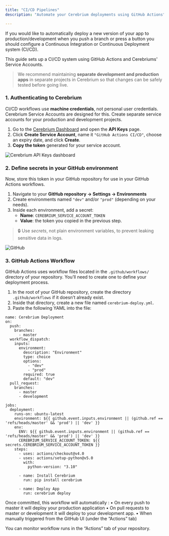 ```yaml
---
title: "CI/CD Pipelines"
description: "Automate your Cerebrium deployments using GitHub Actions"

---
```


If you would like to automatically deploy a new version of your app to production/development when you push a branch or press a button you should configure a Continuous Integration or Continuous Deployment system (CI/CD). 

This guide sets up a CI/CD system using GitHub Actions and Cerebriums' Service Accounts.

> We recommend maintaining **separate development and production apps** in separate projects in Cerebrium so that changes can be safely tested before going live.

### 1. Authenticating to Cerebrium

CI/CD workflows use **machine credentials**, not personal user credentials. Cerebrium Service Accounts are designed for this. Create separate service accounts for your production and development projects.

1. Go to the [Cerebrium Dashboard](https://dashboard.cerebrium.ai/) and open the **API Keys** page.
2. Click **Create Service Account**, name it `"GitHub Actions CI/CD"`, choose an expiry date, and click **Create**.
3. **Copy the token** generated for your service account. 

![Cerebrium API Keys dashboard](/images/api-key-sa.png)

### 2. Define secrets in your GitHub environment

Now, store this token in your GitHub repository for use in your GitHub Actions workflows.

1. Navigate to your **GitHub repository → Settings → Environments**
2. Create environments named `"dev"` and/or `"prod"` (depending on your needs).
3. Inside each environment, add a secret:
   - **Name**: `CEREBRIUM_SERVICE_ACCOUNT_TOKEN`
   - **Value**: the token you copied in the previous step.

> 🔒 Use *secrets*, not plain environment variables, to prevent leaking sensitive data in logs.

![GitHub](/images/githubActions.png)

### 3. GitHub Actions Workflow


GitHub Actions uses workflow files located in the `.github/workflows/` directory of your repository. You’ll need to create one to define your deployment process.

1. In the root of your GitHub repository, create the directory `.github/workflows` if it doesn’t already exist.
2. Inside that directory, create a new file named `cerebrium-deploy.yml`.
3. Paste the following YAML into the file:

```
name: Cerebrium Deployment
on:
  push:
    branches:
      - master
  workflow_dispatch:
    inputs:
      environment:
        description: "Environment"
        type: choice
        options:
          - "dev"
          - "prod"
        required: true
        default: "dev"
  pull_request:
    branches:
      - master
      - development

jobs:
  deployment:
    runs-on: ubuntu-latest
    environment: ${{ github.event.inputs.environment || (github.ref == 'refs/heads/master' && 'prod') || 'dev' }}
    env:
      ENV: ${{ github.event.inputs.environment || (github.ref == 'refs/heads/master' && 'prod') || 'dev' }}
      CEREBRIUM_SERVICE_ACCOUNT_TOKEN: ${{ secrets.CEREBRIUM_SERVICE_ACCOUNT_TOKEN }}
    steps:
      - uses: actions/checkout@v4.0
      - uses: actions/setup-python@v5.0
        with:
          python-version: "3.10"

      - name: Install Cerebrium
        run: pip install cerebrium

      - name: Deploy App
        run: cerebrium deploy

```

Once committed, this workflow will automatically :
	•	On every push to master it will deploy your production application
	•	On pull requests to master or development it will deploy to your development app.
	•	When manually triggered from the GitHub UI (under the “Actions” tab)

You can monitor workflow runs in the “Actions” tab of your repository.